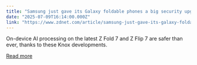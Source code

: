 ```yaml
---
title: "Samsung just gave its Galaxy foldable phones a big security upgrade - for free"
date: "2025-07-09T16:14:00.000Z"
link: "https://www.zdnet.com/article/samsung-just-gave-its-galaxy-foldable-phones-a-big-security-upgrade-for-free/"
---
```


On-device AI processing on the latest Z Fold 7 and Z Flip 7 are safer than ever, thanks to these Knox developments.

[Read more](https://www.zdnet.com/article/samsung-just-gave-its-galaxy-foldable-phones-a-big-security-upgrade-for-free/)
